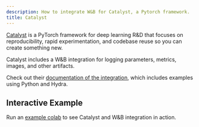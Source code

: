 ```yaml
---
description: How to integrate W&B for Catalyst, a Pytorch framework.
title: Catalyst
---
```


[Catalyst](https://github.com/catalyst-team/catalyst) is a PyTorch framework for deep learning R&D that focuses on reproducibility, rapid experimentation, and codebase reuse so you can create something new.

Catalyst includes a W&B integration for logging parameters, metrics, images, and other artifacts.

Check out their [documentation of the integration](https://catalyst-team.github.io/catalyst/api/loggers.html#catalyst.loggers.wandb.WandbLogger), which includes examples using Python and Hydra.

## Interactive Example

Run an [example colab](https://colab.research.google.com/drive/1PD0LnXiADCtt4mu7bzv7VfQkFXVrPxJq?usp=sharing) to see Catalyst and W&B integration in action.